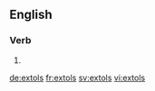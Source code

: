 ==English==

===Verb===
{{head|en|verb form}}

# {{en-third-person singular of|extol}}

[[de:extols]]
[[fr:extols]]
[[sv:extols]]
[[vi:extols]]